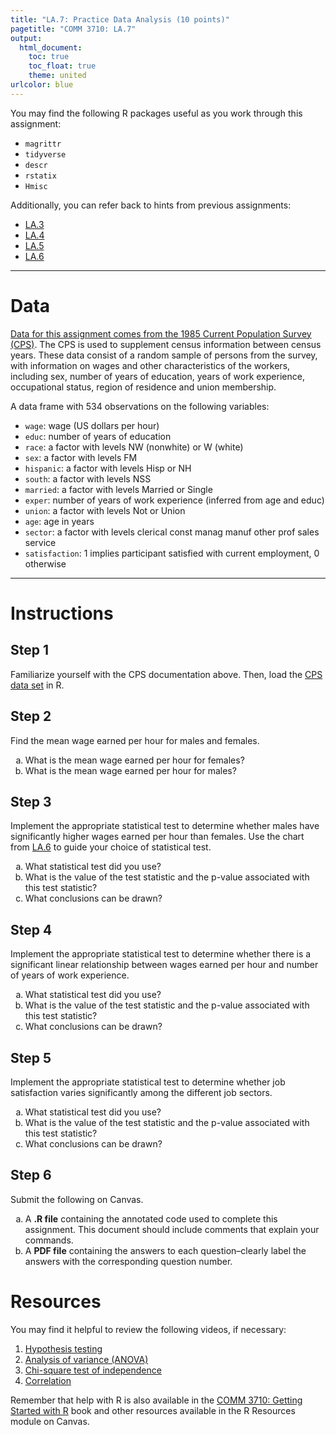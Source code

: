 ---
title: "LA.7: Practice Data Analysis (10 points)"
pagetitle: "COMM 3710: LA.7"
output:
  html_document:
    toc: true
    toc_float: true
    theme: united
urlcolor: blue
---


You may find the following R packages useful as you work through this assignment:

- `magrittr`
- `tidyverse`
- `descr`
- `rstatix`
- `Hmisc`

Additionally, you can refer back to hints from previous assignments:

- [LA.3](https://yesuncomm.github.io/comm3710/LA/LA.3.html)
- [LA.4](https://yesuncomm.github.io/comm3710/LA/LA.4.html)
- [LA.5](https://yesuncomm.github.io/comm3710/LA/LA.5.html)
- [LA.6](https://yesuncomm.github.io/comm3710/LA/LA.6.html)

---

# Data
[Data for this assignment comes from the 1985 Current Population Survey (CPS)](http://yesuncomm.github.io/comm3710/files/CPS.csv).
The CPS is used to supplement census information between census years. These
data consist of a random sample of persons from the survey, with information
on wages and other characteristics of the workers, including sex, number of
years of education, years of work experience, occupational status, region of
residence and union membership.

A data frame with 534 observations on the following variables:

* `wage`: wage (US dollars per hour)
*	`educ`: number of years of education
*	`race`: a factor with levels NW (nonwhite) or W (white)
*	`sex`: a factor with levels FM
*	`hispanic`: a factor with levels Hisp or NH
*	`south`: a factor with levels NSS
*	`married`: a factor with levels Married or Single
*	`exper`: number of years of work experience (inferred from age and educ)
*	`union`: a factor with levels Not or Union
*	`age`: age in years
*	`sector`: a factor with levels clerical const manag manuf other prof sales
service
*	`satisfaction`: 1 implies participant satisfied with current employment, 0
otherwise

---

# Instructions

## Step 1
Familiarize yourself with the CPS documentation above. Then, load the [CPS data set](http://yesuncomm.github.io/comm3710/files/CPS.csv) in R.

## Step 2
Find the mean wage earned per hour for males and females.

a. What is the mean wage earned per hour for females?
b. What is the mean wage earned per hour for males?
 
## Step 3
Implement the appropriate statistical test to determine whether males have
significantly higher wages earned per hour than females. Use the chart from
[LA.6](https://yesuncomm.github.io/comm3710/LA/LA.6.html) to guide your choice
of statistical test.

a. What statistical test did you use? <!--Independent samples t-test-->
b. What is the value of the test statistic and the p-value associated with this test statistic? <!--t = -4.84, p < .001-->
c. What conclusions can be drawn? <!--There is a statistically significant
difference in mean wage per hour between men and women-->

## Step 4
Implement the appropriate statistical test to determine whether there is a
significant linear relationship between wages earned per hour and number of
years of work experience.

a. What statistical test did you use? <!--Pearson's correlation-->
b. What is the value of the test statistic and the p-value associated with this test statistic? <!--Pearson's r = .09, p = .044-->
c. What conclusions can be drawn? <!-- There is a statistically significant
relationship between the variables that is weak and positive-->

## Step 5
Implement the appropriate statistical test to determine whether job
satisfaction varies significantly among the different job sectors.

a. What statistical test did you use? <!--Chi-squared test-->
b. What is the value of the test statistic and the p-value associated with this test statistic? <!--X-squared = 3.65, df = 7,
p = .82-->
c. What conclusions can be drawn? <!--Job satisfaction and job sector are not
related-->

## Step 6
Submit the following on Canvas.

a. A **.R file** containing the annotated code used to complete this
assignment. This document should include comments that explain your commands.
b. A **PDF file** containing the answers to each question--clearly label the
answers with the corresponding question number.


# Resources
You may find it helpful to review the following videos, if necessary:

1. [Hypothesis testing](https://youtu.be/08uylSp-CuI)
2. [Analysis of variance (ANOVA)](https://youtu.be/2uQCUBtqCfM)
3. [Chi-square test of independence](https://youtu.be/Dnlp9vswwEk)
4. [Correlation](https://youtu.be/lf4HfHx2ASs)

Remember that help with R is also available in the [COMM 3710: Getting Started with R](https://sarakyeo.github.io/COMM-3710-bookdown/docs/ggplot2.html) book and
other resources available in the R Resources module on Canvas.
